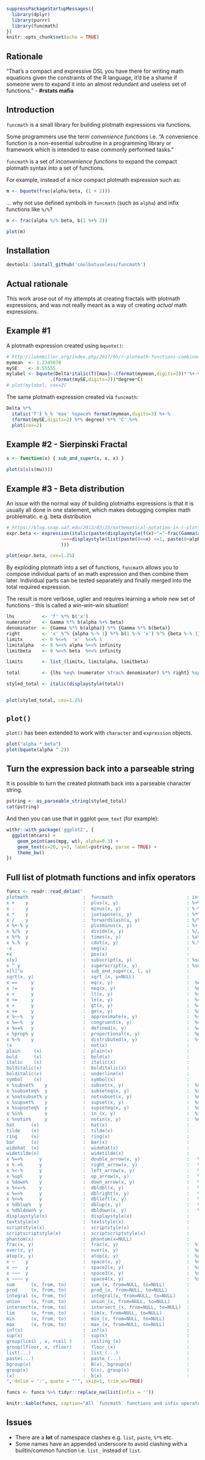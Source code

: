 

```{r setup, include=FALSE}
suppressPackageStartupMessages({
  library(dplyr)
  library(purrr)
  library(funcmath)
})
knitr::opts_chunk$set(echo = TRUE)
```


Rationale
------------------------------------------------------------------------------

"That's a compact and expressive DSL you have there for writing math equations 
given the constraints of the R language, it'd be a shame if someone were to 
expand it into an almost redundant and useless set of functions." - **#rstats mafia**



Introduction
------------------------------------------------------------------------------

`funcmath` is a small library for building plotmath expressions via functions.

Some programmers use the term *convenience functions* 
i.e. "A convenience function is a non-essential subroutine in a programming 
library or framework which is intended to ease commonly performed tasks."

`funcmath` is a set of *inconvenience functions* to expand the compact plotmath syntax 
into a set of functions.

For example, instead of a nice compact plotmath expression such as:

```{r}
m <- bquote(frac(alpha/beta, (1 + 2)))
```

... why not use defined symbols in `funcmath` (such as `alpha`) and infix functions like `%/%`?

```{r}
m <- frac(alpha %/% beta, b(1 %+% 2)) 
```


```{r eval=TRUE, echo=FALSE}
plot(m)
```



Installation
------------------------------------------------------------------------------

```{r eval=FALSE}
devtools::install_github('coolbutuseless/funcmath')
```


Actual rationale
------------------------------------------------------------------------------

This work arose out of my attempts at creating fractals with plotmath expressions,
and was not really meant as a way of creating *actual* math expressions.



Example #1
------------------------------------------------------------------------------

A plotmath expression created using `bquote()`:

```{r}
# http://lukemiller.org/index.php/2017/05/r-plotmath-functions-combined-with-variable-values/
mymean  <- 1.2345678
mySE    <- 0.55555
mylabel <- bquote(Delta*italic(T)[max]~.(format(mymean,digits=3))*'%+-%'*
                .(format(mySE,digits=2))*degree*C)
# plot(mylabel, cex=2)
```


The same plotmath expression created via `funcmath`:

```{r}
Delta %*% 
  italic('T') %_% 'max' %space% format(mymean,digits=3) %+-% 
  (format(mySE,digits=2) %*% degree) %*% 'C' %>% 
  plot(cex=2)
```


Example #2 - Sierpinski Fractal
------------------------------------------------------------------------------

```{r}
s <- function(x) { sub_and_super(x, x, x) }

plot(s(s(s(mu))))
```



Example #3 - Beta distribution 
------------------------------------------------------------------------------

An issue with the normal way of building plotmaths expressions is that
it is usually all done in one statement, which makes debugging complex math problematic. e.g. beta distribution

```{r}
# https://blog.snap.uaf.edu/2013/03/25/mathematical-notation-in-r-plots/
expr.beta <- expression(italic(paste(displaystyle(f(x)~"="~frac(Gamma(alpha+beta),Gamma(alpha)*Gamma(beta))*x^{alpha-1}*(1-x)^{beta-1})
                    ~~~~displaystyle(list(paste(0<=x) <=1, paste(0<alpha) <infinity, paste(0<beta) <infinity))
                    )))

plot(expr.beta, cex=1.25)
```


By exploding plotmath into a set of functions, `funcmath` allows you to compose individual parts of an math expression and then
combine them later.   Individual parts can be tested separately and finally merged into the total required expression.

The result is more verbose, uglier and requires learning a whole new set of functions - this is called a *win-win-win* situation!

```{r}
lhs          <- 'f' %*% b('x')
numerator    <- Gamma %*% b(alpha %+% beta)
denominator  <- {Gamma %*% b(alpha)} %*% {Gamma %*% b(beta)}
right        <- 'x' %^% {alpha %-% 1} %*% b(1 %-% 'x') %^% {beta %-% 1}
limitx       <- 0 %<=%  'x'  %<=% 1
limitalpha   <- 0 %<<% alpha %<<% infinity
limitbeta    <- 0 %<<% beta  %<<% infinity

limits       <- list_(limitx, limitalpha, limitbeta)

total        <- {lhs %eq% (numerator %frac% denominator) %*% right} %space4% {limits}

styled_total <- italic(displaystyle(total))


plot(styled_total, cex=1.25)
```


`plot()`
------------------------------------------------------------------------------

`plot()` has been extended to work with `character` and `expression` objects.

```{r}
plot("alpha * beta")
plot(bquote(alpha ^ 2))
```



Turn the expression back into a parseable string
------------------------------------------------------------------------------

It is possible to turn the created plotmath back into a parseable character string.

```{r}
pstring <- as_parseable_string(styled_total) 
cat(pstring)
```

And then you can use that in ggplot `geom_text` (for example):

```{r}
withr::with_package('ggplot2', {
  ggplot(mtcars) +
    geom_point(aes(mpg, wt), alpha=0.3) + 
    geom_text(x=20, y=3, label=pstring, parse = TRUE) + 
    theme_bw() 
})
```


Full list of plotmath functions and infix operators
------------------------------------------------------------------------------

```{r echo=FALSE}
funcs <- readr::read_delim("
plotmath                    :  funcmath                           : infix
x +    y                    :  plus(x, y)                         : %+%
x -    y                    :  minus(x, y)                        : %-%
x *    y                    :  juxtapose(x, y)                    : %*%
x /    y                    :  forwardslash(x, y)                 : %/%
x %+-% y                    :  plusminus(x, y)                    : %+-%
x %/%  y                    :  divide(x, y)                       : %//%
x %*%  y                    :  times(x, y)                        : %x%
x %.%  y                    :  cdot(x, y)                         : %.%
-x                          :  neg(x)                             :
+x                          :  pos(x)                             :
x[y]                        :  subscript(x, y)                    : %subscript%, %_%
x ^ y                       :  superscript(x, y)                  : %superscript%, %^%
x[l]^u                      :  sub_and_super(x, l, u)             :
sqrt(x, y)                  :  sqrt_(x, y=NULL)                   :
x ==     y                  :  eq(x, y)                           :  %eq%
x !=     y                  :  neq(x, y)                          :  %neq%
x <      y                  :  lt(x, y)                           :  %<<%
x <=     y                  :  le(x, y)                           :  %<=%
x >      y                  :  gt(x, y)                           :  %>>%
x >=     y                  :  ge(x, y)                           :  %>=%
x %~~%   y                  :  approximate(x, y)                  :  %~~%
x %=~%   y                  :  congruent(x, y)                    :  %=~%
x %==%   y                  :  defined(x, y)                      :  %==%
x %prop% y                  :  proportional(x, y)                 :  %prop%
x %~%    y                  :  distributed(x, y)                  :  %~%
!x                          :  not(x)                             :
plain     (x)               :  plain(x)                           :
bold      (x)               :  bold(x)                            :
italic    (x)               :  italic(x)                          :
bolditalic(x)               :  bolditalic(x)                      :
bolditalic(x)               :  underline(x)                       :
symbol    (x)               :  symbol(x)                          :
x %subset%    y             :  subset(x, y)                       :  %subset%
x %subseteq%  y             :  subseteq(x, y)                     :  %subseteq%
x %notsubset% y             :  notsubset(x, y)                    :  %notsubset%
x %supset%    y             :  supset(x, y)                       :  %supset%
x %supseteq%  y             :  supseteq(x, y)                     :  %supseteq%
x %in%        y             :  in_(x, y)                          :  %in_%
x %notin%     y             :  notin(x, y)                        :  %notin%
hat      (x)                :  hat(x)                             :
tilde    (x)                :  tilde(x)                           :
ring     (x)                :  ring(x)                            :
bar      (x)                :  bar(x)                             :
widehat  (x)                :  widehat(x)                         :
widetilde(x)                :  widetilde(x)                       :
x %=>%      y               :  double_arrow(x, y)                 :   %<->%
x %->%      y               :  right_arrow(x, y)                  :   %->%
x %<-%      y               :  left_arrow(x, y)                   :   %<-%
x %up%      y               :  up_arrow(x, y)                     :   %up%
x %down%    y               :  down_arrow(x, y)                   :   %down%
x %<=>%     y               :  dbldbl(x, y)                       :   %<=>%
x %=>%      y               :  dblright(x, y)                     :   %=>>%
x %<=%      y               :  dblleft(x, y)                      :   %<<=%
x %dblup%   y               :  dblup(x, y)                        :   %dblup%
x %dbldown% y               :  dbldown(x, y)                      :   %dbldown%
displaystyle(x)             :  displaystyle(x)                    :
textstyle(x)                :  textstyle(x)                       :
scriptstyle(x)              :  scriptstyle(x)                     :
scriptscriptstyle(x)        :  scriptscriptstyle(x)               :
phantom(x)                  :  phantom(x=NULL)                    :
frac(x, y)                  :  frac(x, y)                         :  %frac%
over(x, y)                  :  over(x, y)                         :  %over%
atop(x, y)                  :  atop(x, y)                         :  %atop%
x ~    y                    :  space(x, y)                        :  %space%
x ~~   y                    :  space2(x, y)                       :  %space2%
x ~~~  y                    :  space3(x, y)                       :  %space3%
x ~~~~ y                    :  space4(x, y)                       :  %space4%
sum      (x, from, to)      :  sum_(x, from=NULL, to=NULL)        :
prod     (x, from, to)      :  prod_(x, from=NULL, to=NULL)       :
integral (x, from, to)      :  integral(x, from=NULL, to=NULL)    :
union    (x, from, to)      :  union_(x, from=NULL, to=NULL)      :
intersect(x, from, to)      :  intersect_(x, from=NULL, to=NULL)  :
lim      (x, from, to)      :  lim(x, from=NULL, to=NULL)         :
min      (x, from, to)      :  min_(x, from=NULL, to=NULL)        :
max      (x, from, to)      :  max_(x, from=NULL, to=NULL)        :
inf(x)                      :  inf(x)                             :
sup(x)                      :  sup(x)                             :
group(lceil , x, rceil )    :  ceiling_(x)                        :
group(lfloor, x, rfloor)    :  floor_(x)                          :
list(...)                   :  list_(...)                         :
paste(...)                  :  paste_(...)                        :
bgroup(x)                   :  B(x), bgroup(x)                    :
group(x)                    :  G(x), group(x)                     :
(x)                         :  b(x)                               :
", delim = ':', quote = "'", skip=1, trim_ws=TRUE)

funcs <- funcs %>% tidyr::replace_na(list(infix = ''))

knitr::kable(funcs, caption="All `funcmath` functions and infix operators and their `plotmath` equivalents")
```




Issues
------------------------------------------------------------------------------

* There are a **lot** of namespace clashes e.g. `list`, `paste`, `%*%` etc.
* Some names have an appended underscore to avoid clashing with a builtin/common 
  function i.e. `list_` instead of `list`.


